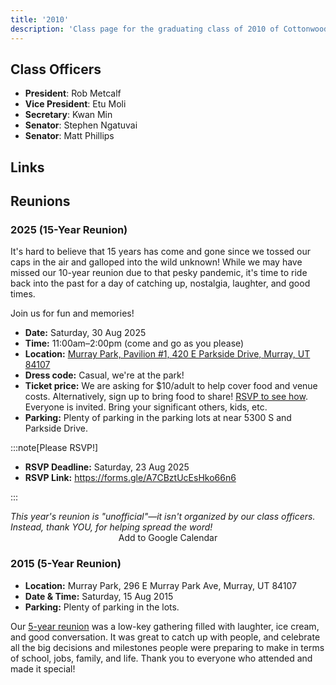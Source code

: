 ```yaml
---
title: '2010'
description: 'Class page for the graduating class of 2010 of Cottonwood High School.'
---
```


## Class Officers

- **President**: Rob Metcalf
- **Vice President**: Etu Moli
- **Secretary**: Kwan Min
- **Senator**: Stephen Ngatuvai
- **Senator**: Matt Phillips

## Links


<CardGrid>
  <LinkCard
    title="Class of '10 Facebook"
    href="https://www.facebook.com/groups/1593435567598968"
    description="Public group, everyone welcome to join!"
  />
</CardGrid>

## Reunions

### 2025 (15-Year Reunion) <Badge text="upcoming" variant="success" size="large"/> <Badge text="unofficial" variant="tip" size="large"/>

It's hard to believe that 15 years has come and gone since we tossed our caps in the air and galloped into the wild unknown!
While we may have missed our 10-year reunion due to that pesky pandemic, it's time to ride back into the past for a day of catching up, nostalgia, laughter, and good times.

Join us for fun and memories!

- **Date:** Saturday, 30 Aug 2025
- **Time:** 11:00am–2:00pm (come and go as you please)
- **Location:** [Murray Park, Pavilion #1, 420 E Parkside Drive, Murray, UT 84107](https://maps.app.goo.gl/Z8MqSKSYZMC5c2eJ7)
- **Dress code:** Casual, we're at the park!
- **Ticket price:** We are asking for $10/adult to help cover food and venue costs. Alternatively, sign up to bring food to share! [RSVP to see how](https://forms.gle/A7CBztUcEsHko66n6). Everyone is invited. Bring your significant others, kids, etc.
- **Parking:** Plenty of parking in the parking lots at near 5300 S and Parkside Drive.

:::note[Please RSVP!]

  - **RSVP Deadline:** Saturday, 23 Aug 2025
  - **RSVP Link:** https://forms.gle/A7CBztUcEsHko66n6

:::

<em>
This year's reunion is "unofficial"—it isn't organized by our class officers.
Instead, thank YOU, for helping spread the word!
</em>

<div style="text-align: center">
  <LinkButton
    href="https://www.google.com/calendar/render?action=TEMPLATE&text=Cottonwood%2015-yr%20Reunion&dates=20250830T170000Z/20250830T200000Z&details=See%20https://alumni.cottonwoodhigh.school/classes/2010/%232025-15-year-reunion-&location=Murray%20Park,%20Pavilion%20%231,%20420%20E%20Parkside%20Drive,%20Murray,%20UT%2084107"
  >
    Add to Google Calendar
  </LinkButton>
</div>


### 2015 (5-Year Reunion)

- **Location:** Murray Park, 296 E Murray Park Ave, Murray, UT 84107
- **Date & Time:** Saturday, 15 Aug 2015
- **Parking:** Plenty of parking in the lots.

Our [5-year reunion](https://www.facebook.com/share/p/19p26KU8Kz/) was a low-key gathering filled with laughter, ice cream, and good conversation.
It was great to catch up with people, and celebrate all the big decisions and milestones people were preparing to make in terms of school, jobs, family, and life.
Thank you to everyone who attended and made it special!
